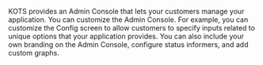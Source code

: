 KOTS provides an Admin Console that lets your customers manage your application. You can customize the Admin Console. For example, you can customize the Config screen to allow customers to specify inputs related to unique options that your application provides. You can also include your own branding on the Admin Console, configure status informers, and add custom graphs.